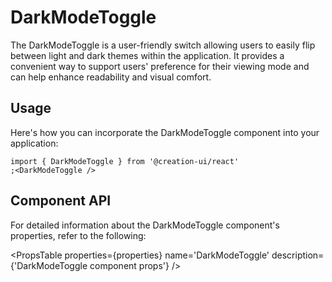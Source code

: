 
# DarkModeToggle

The DarkModeToggle is a user-friendly switch allowing users to easily flip between light and dark themes within the application. It provides a convenient way to support users' preference for their viewing mode and can help enhance readability and visual comfort.

## Usage

Here's how you can incorporate the DarkModeToggle component into your application:

```tsx copy
import { DarkModeToggle } from '@creation-ui/react'
;<DarkModeToggle />
```


<DarkModeToggleExample />

## Component API


For detailed information about the DarkModeToggle component's properties, refer to the following:

<PropsTable
  properties={properties}
  name='DarkModeToggle'
  description={'DarkModeToggle component props'}
/>
